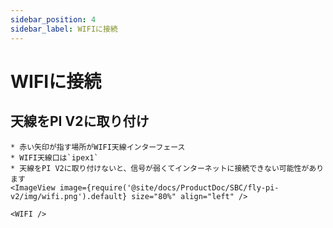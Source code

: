 ```yaml
---
sidebar_position: 4
sidebar_label: WIFIに接続
---
```




# WIFIに接続


## 天線をPI V2に取り付け

    * 赤い矢印が指す場所がWIFI天線インターフェース
    * WIFI天線口は`ipex1`
    * 天線をPI V2に取り付けないと、信号が弱くてインターネットに接続できない可能性があります
    <ImageView image={require('@site/docs/ProductDoc/SBC/fly-pi-v2/img/wifi.png').default} size="80%" align="left" />  

    <WIFI />